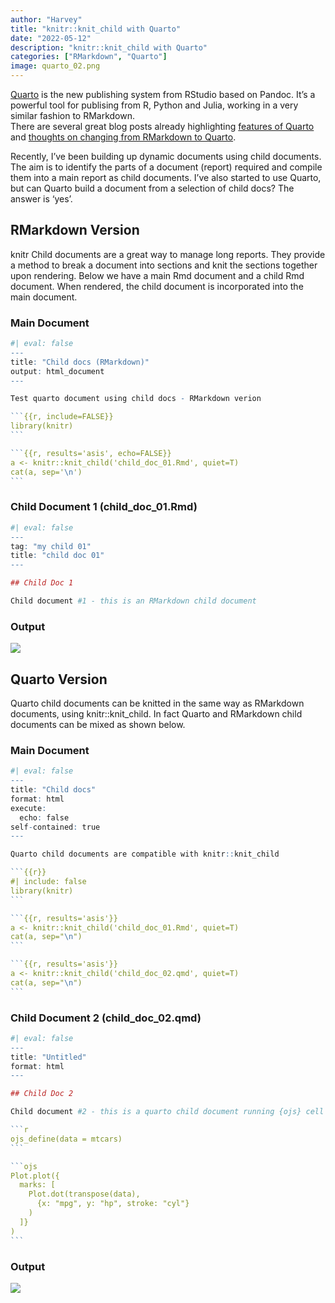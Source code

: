 ```yaml
---
author: "Harvey"
title: "knitr::knit_child with Quarto"
date: "2022-05-12"
description: "knitr::knit_child with Quarto"
categories: ["RMarkdown", "Quarto"]
image: quarto_02.png
---
```


[Quarto](https://quarto.org/) is the new publishing system from RStudio based on Pandoc.  It's a powerful tool for publising from R, Python and Julia, working in a very similar fashion to RMarkdown.  
There are several great blog posts already highlighting [features of Quarto](https://www.apreshill.com/blog/2022-04-we-dont-talk-about-quarto/) and [thoughts on changing from RMarkdown to Quarto](https://www.njtierney.com/posts/2022/04/11/rmd-to-qmd/).

Recently, I've been building up dynamic documents using child documents.  The aim is to identify the parts of a document (report) required and compile them into a main report as child documents.  I've also started to use Quarto, but can Quarto build a document from a selection of child docs?  The answer is 'yes'.

## RMarkdown Version

knitr Child documents are a great way to manage long reports.  They provide a method to break a document into sections and knit the sections together upon rendering.  Below we have a main Rmd document and a child Rmd document.  When rendered, the child document is incorporated into the main document.

### Main Document

````r
#| eval: false
---
title: "Child docs (RMarkdown)"
output: html_document
---

Test quarto document using child docs - RMarkdown verion

```{{r, include=FALSE}}
library(knitr)
```

```{{r, results='asis', echo=FALSE}}
a <- knitr::knit_child('child_doc_01.Rmd', quiet=T)
cat(a, sep='\n')
```
````

### Child Document 1 (child_doc_01.Rmd)

````r
#| eval: false
---
tag: "my child 01"
title: "child doc 01"
---

## Child Doc 1

Child document #1 - this is an RMarkdown child document
````

### Output

![](quarto_01.png)

## Quarto Version

Quarto child documents can be knitted in the same way as RMarkdown documents, using knitr::knit_child.  In fact Quarto and RMarkdown child documents can be mixed as shown below.

### Main Document

````r
#| eval: false
---
title: "Child docs"
format: html
execute: 
  echo: false
self-contained: true
---

Quarto child documents are compatible with knitr::knit_child

```{{r}}
#| include: false
library(knitr)
```

```{{r, results='asis'}}
a <- knitr::knit_child('child_doc_01.Rmd', quiet=T)
cat(a, sep="\n")
```

```{{r, results='asis'}}
a <- knitr::knit_child('child_doc_02.qmd', quiet=T)
cat(a, sep="\n")
```
````

### Child Document 2 (child_doc_02.qmd)

````r
#| eval: false
---
title: "Untitled"
format: html
---

## Child Doc 2

Child document #2 - this is a quarto child document running {ojs} cell

```r
ojs_define(data = mtcars)
```

```ojs
Plot.plot({
  marks: [
    Plot.dot(transpose(data), 
      {x: "mpg", y: "hp", stroke: "cyl"}
    )
  ]}
)
```
````

### Output

![](quarto_02.png)
